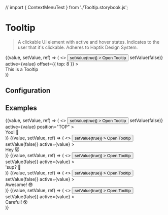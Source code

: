 // import { ContextMenuTest } from './Tooltip.storybook.js';

# Tooltip

> A clickable UI element with active and hover states. Indicates to the user that it's clickable.
> Adheres to Haptik Design System.

<CodeBlock>
  {(value, setValue, ref) => (
    <>
      <Button
        themed
        variant="secondary"
        innerRef={ref}
        onClick={() => setValue(true)}
      >
        Open Tooltip
      </Button>
      <Tooltip
        attachTo={ref}
        themed
        onClose={() => setValue(false)}
        active={value}
        offset={{ top: 8 }}
      >
        <div>This is a Tooltip</div>
      </Tooltip>
    </>
  )}
</CodeBlock>

## Configuration

<ConfigBlock of={Tooltip} />

## Examples

<CodeBlock title="Position: Top">
  {(value, setValue, ref) => (
    <>
      <Button
        themed
        size="regular"
        innerRef={ref}
        onClick={() => setValue(true)}
      >
        Open Tooltip
      </Button>
      <Tooltip
        themed
        attachTo={ref}
        onClose={() => setValue(false)}
        active={value}
        position="TOP"
      >
        <div>Yoo! 🥳</div>
      </Tooltip>
    </>
  )}
</CodeBlock>

<CodeBlock title="Size: Small">
  {(value, setValue, ref) => (
    <>
      <Button
        themed
        size="regular"
        innerRef={ref}
        onClick={() => setValue(true)}
      >
        Open Tooltip
      </Button>
      <Tooltip
        themed
        size="small"
        attachTo={ref}
        onClose={() => setValue(false)}
        active={value}
      >
        <div>Hey 🐭</div>
      </Tooltip>
    </>
  )}
</CodeBlock>

<CodeBlock title="Size: Large">
  {(value, setValue, ref) => (
    <>
      <Button
        themed
        size="regular"
        variant="secondary"
        innerRef={ref}
        onClick={() => setValue(true)}
      >
        Open Tooltip
      </Button>
      <Tooltip
        themed
        size="large"
        attachTo={ref}
        onClose={() => setValue(false)}
        active={value}
      >
        <div>'sup? 🐘</div>
      </Tooltip>
    </>
  )}
</CodeBlock>

<CodeBlock title="Variant: Success">
  {(value, setValue, ref) => (
    <>
      <Button
        themed
        size="regular"
        innerRef={ref}
        onClick={() => setValue(true)}
      >
        Open Tooltip
      </Button>
      <Tooltip
        themed
        variant="success"
        attachTo={ref}
        onClose={() => setValue(false)}
        active={value}
      >
        <div>Awesome! 😎</div>
      </Tooltip>
    </>
  )}
</CodeBlock>

<CodeBlock title="Variant: Danger">
  {(value, setValue, ref) => (
    <>
      <Button
        themed
        size="regular"
        variant="danger"
        innerRef={ref}
        onClick={() => setValue(true)}
      >
        Open Tooltip
      </Button>
      <Tooltip
        themed
        variant="danger"
        attachTo={ref}
        onClose={() => setValue(false)}
        active={value}
      >
        <div>Careful! 😵</div>
      </Tooltip>
    </>
  )}
</CodeBlock>
